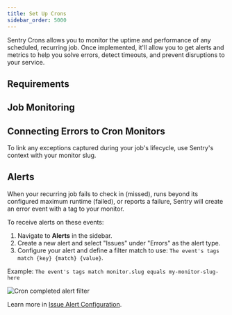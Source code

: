 ```yaml
---
title: Set Up Crons
sidebar_order: 5000
---
```


<Include name="beta-alert-crons.mdx" />

Sentry Crons allows you to monitor the uptime and performance of any scheduled, recurring job. Once implemented, it'll allow you to get alerts and metrics to help you solve errors, detect timeouts, and prevent disruptions to your service.

## Requirements

<PlatformContent includePath="crons/requirements" />

## Job Monitoring

<PlatformContent includePath="crons/setup-checkins" />

## Connecting Errors to Cron Monitors

To link any exceptions captured during your job's lifecycle, use <PlatformLink to="/enriching-events/context/">Sentry's context</PlatformLink> with your monitor slug.

<PlatformContent includePath="crons/connect-errors" />

## Alerts

When your recurring job fails to check in (missed), runs beyond its configured maximum runtime (failed), or reports a failure, Sentry will create an error event with a tag to your monitor.

To receive alerts on these events:
1. Navigate to **Alerts** in the sidebar.
2. Create a new alert and select "Issues" under "Errors" as the alert type.
3. Configure your alert and define a filter match to use: `The event's tags match {key} {match} {value}`.

Example: `The event's tags match monitor.slug equals my-monitor-slug-here`

![Cron completed alert filter](cron-completed-alert-filter.png)

Learn more in [Issue Alert Configuration](/product/alerts/create-alerts/issue-alert-config/).
